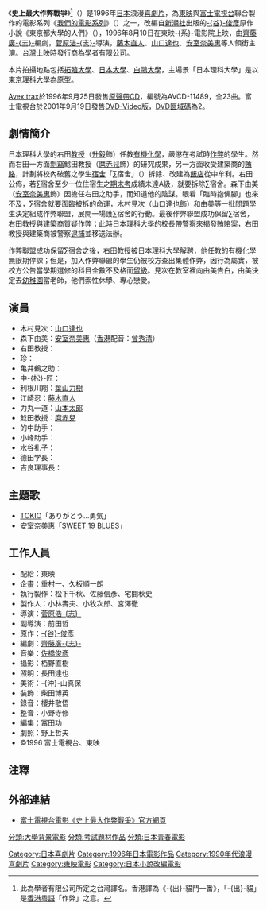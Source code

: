 {{japanese|japanese=That's カンニング! 史上最大の作戦?|kana=ザッツカンニング! しじょうさいだいのさくせん?|romaji=That's Cunning! Shijo Saidai no Sakusen?}}
《'''史上最大作弊戰爭'''》<ref>此為學者有限公司所定之台灣譯名。香港譯為《-{出}-貓鬥一番》，「-{出}-貓」是[[香港粵語|香港粵語]]「作弊」之意。</ref>（{{lang-ja|That's カンニング! 史上最大の作戦?}}）是1996年[[日本電影|日本]]浪漫[[喜劇片|喜劇片]]，為[[東映|東映]]與[[富士電視台|富士電視台]]聯合製作的電影系列《[[我們的電影系列|我們的電影系列]]》（{{lang|ja|ぼくたちの映画シリーズ}}）之一，改編自[[新潮社|新潮社]]出版的[[谷俊彥|-{谷}-俊彥]]原作小說《東京都大學的人們》（{{lang|ja|東京都大学の人びと}}），1996年8月10日在東映-{系}-電影院上映，由[[齊藤廣志|齊藤廣-{志}-]]編劇，[[菅原浩志|菅原浩-{志}-]]導演，[[藤木直人|藤木直人]]、[[山口達也|山口達也]]、[[安室奈美惠|安室奈美惠]]等人領銜主演。[[台灣|台灣]]上映時發行商為[[學者有限公司|學者有限公司]]。

本片拍攝地點包括[[拓殖大學|拓殖大學]]、[[日本大學|日本大學]]、[[白鷗大學|白鷗大學]]，主場景「日本理科大學」是以[[東京理科大學|東京理科大學]]為原型。

[[Avex_trax|Avex trax]]於1996年9月25日發售[[原聲帶|原聲帶]][[CD|CD]]，編號為AVCD-11489，全23曲。富士電視台於2001年9月19日發售[[DVD-Video|DVD-Video]]版，[[DVD區域碼|DVD區域碼]]為2。

== 劇情簡介 ==
日本理科大學的右田[[教授|教授]]（[[升毅|升毅]]飾）任教[[有機化學|有機化學]]，嚴懲在考試時[[作弊|作弊]]的學生。然而右田一方面[[剽竊|剽竊]]鯰田教授（[[麿赤兒|麿赤兒]]飾）的研究成果，另一方面收受建築商的[[賄賂|賄賂]]，計劃將校內破舊之學生[[宿舍|宿舍]]「[[∑|∑]]宿舍」（{{lang|ja|シグマハウス}}）拆除、改建為[[飯店|飯店]]從中牟利。右田公佈，若∑宿舍至少一位住宿生之[[期末考|期末考]]成績未達A級，就要拆除∑宿舍。森下由美（[[安室奈美惠|安室奈美惠]]飾）因擔任右田之助手，而知道他的陰謀。眼看「臨時抱佛腳」也來不及，∑宿舍就要面臨被拆的命運，木村見次（[[山口達也|山口達也]]飾）和由美等一批問題學生決定組成作弊聯盟，展開一場護∑宿舍的行動。最後作弊聯盟成功保留∑宿舍，右田教授與建築商質疑作弊；此時日本理科大學的校長帶[[日本警察|警察]]來揭發賄賂案，右田教授與建築商被警察[[逮捕|逮捕]]並移送法辦。

作弊聯盟成功保留∑宿舍之後，右田教授被日本理科大學解聘，他任教的有機化學無限期停課；但是，加入作弊聯盟的學生仍被校方查出集體作弊，因行為屬實，被校方公告當學期選修的科目全數不及格而[[留級|留級]]。見次在教室裡向由美告白，由美決定去[[幼稚園|幼稚園]]當老師，他們索性休學、專心戀愛。

== 演員 ==
*木村見次：[[山口達也|山口達也]]
*森下由美：[[安室奈美惠|安室奈美惠]]（[[香港|香港]]配音：[[曾秀清|曾秀清]]）
*右田教授：{{link-ja|升毅|升毅}}
*珍：{{link-ja|由利徹|由利徹}}
*亀井鶴之助：{{link-ja|荒木定虎|荒木定虎}}
*中-{松}-匠：{{link-ja|宝井誠明|宝井誠明}}
*利根川翔：[[葉山力樹|葉山力樹]]
*江崎忍：[[藤木直人|藤木直人]]
*力丸一道：[[山本太郎|山本太郎]]
*鯰田教授：[[麿赤兒|麿赤兒]]
*的中助手：{{link-ja|松尾貴史|松尾貴史}}
*小峰助手：{{link-ja|徳井優|徳井優}}
*水谷礼子：{{link-ja|白島靖代|白島靖代}}
*德田学長：{{link-ja|中村嘉葎雄|中村嘉葎雄}}
*吉良理事長：{{link-ja|西沢利明|西沢利明}}

==主題歌==
*[[TOKIO|TOKIO]]「ありがとう…勇気」
*安室奈美惠「[[SWEET_19_BLUES_(單曲)|SWEET 19 BLUES]]」

==工作人員==
*配給：東映
*企畫：重村一、久板順一朗
*執行製作：松下千秋、佐藤信彥、宅間秋史
*製作人：小林壽夫、小牧次郎、宮澤徹
*導演：[[菅原浩志|菅原浩-{志}-]]
*副導演：前田哲
*原作：[[谷俊彥|-{谷}-俊彥]]
*編劇：[[齊藤廣志|齊藤廣-{志}-]]
*音樂：[[佐橋俊彥|佐橋俊彥]]
*攝影：栢野直樹
*照明：長田達也
*美術：-{沖}-山真保
*裝飾：柴田博英
*錄音：櫻井敬悟
*整音：小野寺修
*編集：冨田功
*劇照：野上哲夫
*©1996 富士電視台、東映

== 注釋 ==
{{reflist}}

== 外部連結 ==
*[http://www.fujitv.co.jp/movie/01movie/19960000_05_M00.html 富士電視台電影《史上最大作弊戰爭》官方網頁] {{Wayback|url=http://www.fujitv.co.jp/movie/01movie/19960000_05_M00.html |date=20191101062052 }}{{ja}}
{{Portal bar|日本|電影}}
[[Category:日本喜劇片|Category:日本喜劇片]]
[[Category:1996年日本電影作品|Category:1996年日本電影作品]]
[[Category:1990年代浪漫喜劇片|Category:1990年代浪漫喜劇片]]
[[Category:東映電影|Category:東映電影]]
[[Category:日本小說改編電影|Category:日本小說改編電影]]
[[分類:大學背景電影|分類:大學背景電影]]
[[分類:考試題材作品|分類:考試題材作品]]
[[分類:日本青春電影|分類:日本青春電影]]
{{DEFAULTSORT:That's Cunning! Shijo Saidai no Sakusen?}}